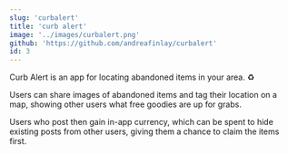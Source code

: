 ```yaml
---
slug: 'curbalert'
title: 'curb alert'
image: '../images/curbalert.png'
github: 'https://github.com/andreafinlay/curbalert'
id: 3
---
```


Curb Alert is an app for locating abandoned items in your area. ♻️

Users can share images of abandoned items and tag their location on a map, showing other users what free goodies are up for grabs.

Users who post then gain in-app currency, which can be spent to hide existing posts from other users, giving them a chance to claim the items first.
